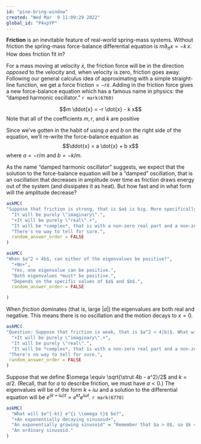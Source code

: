 ```yaml
---
id: "pine-bring-window"
created: "Wed Mar  9 11:09:29 2022"
global_id: "P4xpYP"
---
```


**Friction** is an inevitable feature of real-world spring-mass systems. Without friction the spring-mass force-balance differential equation is $m\partial_{tt} x =  -k\, x$. How does friction fit in? 

For a mass moving at velocity $\dot{x}$, the friction force will be in the direction *opposed* to the velocity and, when velocity is zero, friction goes away. Following our general calculus idea of approximating with a simple straight-line function, we get a force $\text{friction} = -r \dot{x}$. Adding in the friction force gives a new force-balance equation which has a famous name in physics: the "damped harmonic oscillator." `r mark(6760)`

$$m \ddot{x} = -r \dot{x} - k x$$
Note that all of the coefficients $m, r$, and $k$ are positive

Since we've gotten in the habit of using $a$ and $b$ on the right side of the equation, we'll re-write the force-balance equation as 
$$\ddot{x} = a \dot{x} + b x$$ where $a = -r/m$ and $b = -k/m$.

As the name "damped harmonic oscillator" suggests, we expect that the solution to the force-balance equation will be a "damped" oscillation, that is an oscillation that decreases in amplitude over time as friction draws energy out of the system (and dissipates it as heat). But how fast and in what form will the amplitude decrease? 

```r
askMC(
"Suppose that friction is strong, that is $a$ is big. More specifically, suppose $a^2 > 4 b$. What will be true about $\\sqrt{\\strut a^2 - 4b}$?",
  "It will be purely \"imaginary\".",
  "+It will be purely \"real\".+",
  "It will be *complex*, that is with a non-zero real part and a non-zero imaginary part.",
  "There's no way to tell for sure.",
  random_answer_order = FALSE
)
```

```r
askMC(
"When $a^2 > 4b$, can either of the eigenvalues be positive?",
  "+No+",
  "Yes, one eigenvalue can be positive.",
  "Both eigenvalues *must* be positive.",
  "Depends on the specific values of $a$ and $b$.",
  random_answer_order = FALSE

)
```

When *friction* dominates (that is, large $|a|$) the eigenvalues are both real and negative. This means there is no oscillation and the motion decays to $x = 0$.

```r
askMC(
"Question: Suppose that friction is weak, that is $a^2 < 4|b|$. What will be true about $\\sqrt{a^2 + 4b}$?",
  "+It will be purely \"imaginary\".+",
  "It will be purely \"real\".",
  "It will be *complex*, that is with a non-zero real part and a non-zero imaginary part.",
 "There's no way to tell for sure.",
 random_answer_order = FALSE 
)
```

Suppose that we define $\omega \equiv \sqrt{\strut 4b - a^2}/2$ and $k = a/2$. (Recall, that for $a$ to describe friction, we must have $a < 0$.) The eigenvalues will be of the form  ${k + i\omega}$ and a solution to the differential equation will be $e^{(k + i\omega)t} = e^{kt} e^{ i \omega t}$. `r mark(6770)`


```r
askMC(
  "What will $e^{-kt} e^{i \\omega t}$ be?",
  "+An exponentially decaying sinusoid+",
  "An exponentially growing sinusoid" = "Remember that $a > 0$, so $k = a/2 > 0$ and $e^{-kt}$ is a decaying exponential.",
  "An ordinary sinusoid."
)
```

